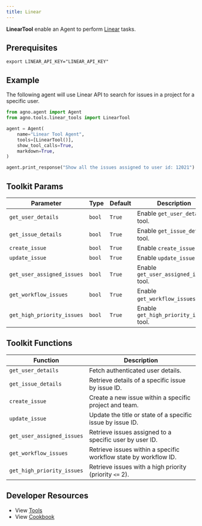 ```yaml
---
title: Linear
---
```


**LinearTool** enable an Agent to perform [Linear](https://linear.app/) tasks.

## Prerequisites

```shell
export LINEAR_API_KEY="LINEAR_API_KEY"
```

## Example

The following agent will use Linear API to search for issues in a project for a specific user.

```python cookbook/agent_concepts/tools/linear_tools.py
from agno.agent import Agent
from agno.tools.linear_tools import LinearTool

agent = Agent(
    name="Linear Tool Agent",
    tools=[LinearTool()],
    show_tool_calls=True,
    markdown=True,
)

agent.print_response("Show all the issues assigned to user id: 12021")
```

## Toolkit Params

| Parameter                  | Type   | Default | Description                             |
| -------------------------- | ------ | ------- | --------------------------------------- |
| `get_user_details`         | `bool` | `True`  | Enable `get_user_details` tool.         |
| `get_issue_details`        | `bool` | `True`  | Enable `get_issue_details` tool.        |
| `create_issue`             | `bool` | `True`  | Enable `create_issue` tool.             |
| `update_issue`             | `bool` | `True`  | Enable `update_issue` tool.             |
| `get_user_assigned_issues` | `bool` | `True`  | Enable `get_user_assigned_issues` tool. |
| `get_workflow_issues`      | `bool` | `True`  | Enable `get_workflow_issues` tool.      |
| `get_high_priority_issues` | `bool` | `True`  | Enable `get_high_priority_issues` tool. |

## Toolkit Functions

| Function                   | Description                                                      |
| -------------------------- | ---------------------------------------------------------------- |
| `get_user_details`         | Fetch authenticated user details.                                |
| `get_issue_details`        | Retrieve details of a specific issue by issue ID.                |
| `create_issue`             | Create a new issue within a specific project and team.           |
| `update_issue`             | Update the title or state of a specific issue by issue ID.       |
| `get_user_assigned_issues` | Retrieve issues assigned to a specific user by user ID.          |
| `get_workflow_issues`      | Retrieve issues within a specific workflow state by workflow ID. |
| `get_high_priority_issues` | Retrieve issues with a high priority (priority `<=` 2).          |

## Developer Resources

- View [Tools](https://github.com/phidatahq/agno/blob/main/libs/agno/agno/tools/linear.py)
- View [Cookbook](https://github.com/phidatahq/agno/blob/main/cookbook/agent_concepts/tools/linear_tools.py)
